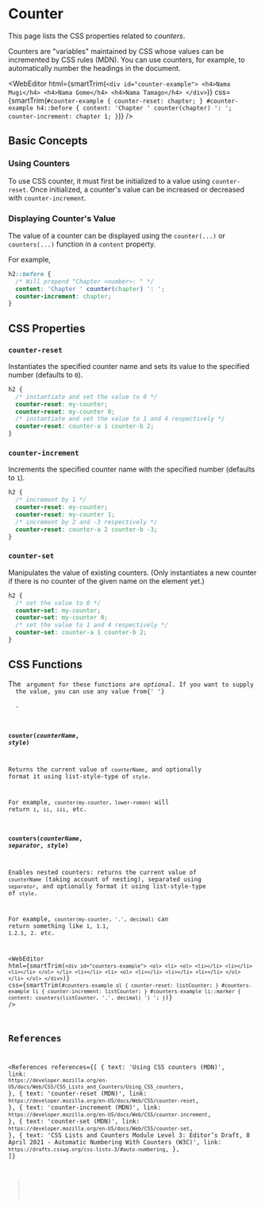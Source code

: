 
# Counter

This page lists the CSS properties related to _counters_.

Counters are "variables" maintained by CSS whose values can be incremented by CSS rules (MDN).
You can use counters, for example, to automatically number the headings in the document.

<WebEditor
  html={smartTrim(`
    <div id="counter-example">
      <h4>Nama Mugi</h4>
      <h4>Nama Gome</h4>
      <h4>Nama Tamago</h4>
    </div>
  `)}
  css={smartTrim(`
    #counter-example {
      counter-reset: chapter;
    }
    #counter-example h4::before {
      content: 'Chapter ' counter(chapter) ': ';
      counter-increment: chapter 1;
    }
  `)}
/>

## Basic Concepts

### Using Counters

To use CSS counter, it must first be initialized to a value using `counter-reset`.
Once initialized, a counter's value can be increased or decreased with `counter-increment`.

### Displaying Counter's Value

The value of a counter can be displayed using the `counter(...)` or `counters(...)` function in a `content` property.

For example,

```css
h2::before {
  /* Will prepend "Chapter <number>: " */
  content: 'Chapter ' counter(chapter) ': ';
  counter-increment: chapter;
}
```

## CSS Properties

### `counter-reset`

Instantiates the specified counter name and sets its value to the specified number (defaults to `0`).

```css
h2 {
  /* instantiate and set the value to 0 */
  counter-reset: my-counter;
  counter-reset: my-counter 0;
  /* instantiate and set the value to 1 and 4 respectively */
  counter-reset: counter-a 1 counter-b 2;
}
```

### `counter-increment`

Increments the specified counter name with the specified number (defaults to `1`).

```css
h2 {
  /* increment by 1 */
  counter-reset: my-counter;
  counter-reset: my-counter 1;
  /* increment by 2 and -3 respectively */
  counter-reset: counter-a 2 counter-b -3;
}
```

### `counter-set`

Manipulates the value of existing counters.
(Only instantiates a new counter if there is no counter of the given name on the element yet.)

```css
h2 {
  /* set the value to 0 */
  counter-set: my-counter;
  counter-set: my-counter 0;
  /* set the value to 1 and 4 respectively */
  counter-set: counter-a 1 counter-b 2;
}
```

## CSS Functions

<NoteBox type="info">
  The <Code str="style" /> argument for these functions are <em>optional</em>. If you want to supply
  the value, you can use any value from{' '}
  <Link
    link="https://developer.mozilla.org/en-US/docs/Web/CSS/list-style-type"
    str="list-style-type"
  />
  .
</NoteBox>

### <code>counter(<var>counterName</var>, <var>style</var>)</code>

Returns the current value of `counterName`, and optionally format it using list-style-type of `style`.

For example, `counter(my-counter, lower-roman)` will return `i`, `ii`, `iii`, etc.

### <code>counters(<var>counterName</var>, <var>separator</var>, <var>style</var>)</code>

Enables nested counters: returns the current value of `counterName` (taking account of nesting),
separated using `separator`, and optionally format it using list-style-type of `style`.

For example, `counter(my-counter, '.', decimal)` can return something like `1`, `1.1`, `1.2.3`, `2`. etc.

<WebEditor
  html={smartTrim(`
    <div id="counters-example">
      <ol>
        <li>
          <ol>
            <li></li>
            <li></li>
            <li></li>
          </ol>
        </li>
        <li></li>
        <li>
          <ol>
            <li></li>
            <li></li>
            <li></li>
          </ol>
        </li>
      </ol>
    </div>
  `)}
  css={smartTrim(`
    #counters-example ol {
      counter-reset: listCounter;
    }
    #counters-example li {
      counter-increment: listCounter;
    }
    #counters-example li::marker {
      content: counters(listCounter, '.', decimal) ') ';
    }
  `)}
/>

## References

<References
  references={[
    {
      text: 'Using CSS counters (MDN)',
      link: `https://developer.mozilla.org/en-US/docs/Web/CSS/CSS_Lists_and_Counters/Using_CSS_counters`,
    },
    {
      text: 'counter-reset (MDN)',
      link: `https://developer.mozilla.org/en-US/docs/Web/CSS/counter-reset`,
    },
    {
      text: 'counter-increment (MDN)',
      link: `https://developer.mozilla.org/en-US/docs/Web/CSS/counter-increment`,
    },
    {
      text: 'counter-set (MDN)',
      link: `https://developer.mozilla.org/en-US/docs/Web/CSS/counter-set`,
    },
    {
      text:
        'CSS Lists and Counters Module Level 3: Editor’s Draft, 8 April 2021 - Automatic Numbering With Counters (W3C)',
      link: `https://drafts.csswg.org/css-lists-3/#auto-numbering`,
    },
  ]}
></References>
